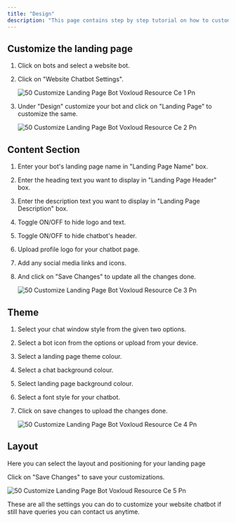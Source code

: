 ```yaml
---
title: "Design"
description: "This page contains step by step tutorial on how to customize landing page bot."
---
```


## **Customize the landing page**

1. Click on bots and select a website bot.
2. Click on "Website Chatbot Settings".

   ![50 Customize Landing Page Bot  Voxloud Resource Ce 1 Pn](/images/how-botpenguin-works/website-design/50.customize_landing_page_bot__Voxloud_resource_ce-1.png)
3. Under "Design" customize your bot and click on "Landing Page" to customize the same.

   ![50 Customize Landing Page Bot  Voxloud Resource Ce 2 Pn](/images/how-botpenguin-works/website-design/50.customize_landing_page_bot__Voxloud_resource_ce-2.png)

## **Content Section**

1. Enter your bot's landing page name in "Landing Page Name" box.
2. Enter the heading text you want to display in "Landing Page Header" box.
3. Enter the description text you want to display in "Landing Page Description" box.
4. Toggle ON/OFF to hide logo and text.
5. Toggle ON/OFF to hide chatbot's header.
6. Upload profile logo for your chatbot page.
7. Add any social media links and icons.
8. And click on "Save Changes" to update all the changes done.

   ![50 Customize Landing Page Bot  Voxloud Resource Ce 3 Pn](/images/how-botpenguin-works/website-design/50.customize_landing_page_bot__Voxloud_resource_ce-3.png)

## **Theme**

1. Select your chat window style from the given two options.
2. Select a bot icon from the options or upload from your device.
3. Select a landing page theme colour.
4. Select a chat background colour.
5. Select landing page background colour.
6. Select a font style for your chatbot.
7. Click on save changes to upload the changes done.

   ![50 Customize Landing Page Bot  Voxloud Resource Ce 4 Pn](/images/how-botpenguin-works/website-design/50.customize_landing_page_bot__Voxloud_resource_ce-4.png)

## **Layout**

Here you can select the layout and positioning for your landing page

Click on "Save Changes" to save your customizations.

![50 Customize Landing Page Bot  Voxloud Resource Ce 5 Pn](/images/how-botpenguin-works/website-design/50.customize_landing_page_bot__Voxloud_resource_ce-5.png)

These are all the settings you can do to customize your website chatbot if still have queries you can contact us anytime.